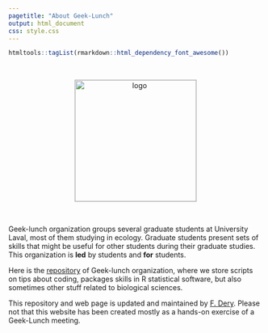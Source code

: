 ```yaml
---
pagetitle: "About Geek-Lunch"
output: html_document
css: style.css
---
```


```r
htmltools::tagList(rmarkdown::html_dependency_font_awesome())
```

\

<p float="left" align="middle">
  <img src="images/logo.png" alt="logo" style="width:2.5in; border:thin silver solid"/>
</p>

\

Geek-lunch organization groups several graduate students at University Laval, most of them studying in ecology. Graduate students present sets of skills that might be useful for other students during their graduate studies. This organization is **led** by students and **for** students. 

Here is the [<i class="fab fa-github-square" style="font-size:18px"></i> repository ](https://github.com/geek-lunch/workshops){target="_blank"} of Geek-lunch organization, where we store scripts on tips about coding, packages skills in R statistical software, but also sometimes other stuff related to biological sciences. 

This repository and web page is updated and maintained by [<i class="fab fa-github-square" style="font-size:18px"></i> F. Dery](https://github.com/florentdery){target="_blank"}. Please not that this website has been created mostly as a hands-on exercise of a Geek-Lunch meeting. 

